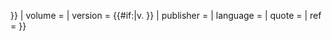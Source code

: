 <includeonly>{{Cite book
| author = {{{developer|}}}
| author2 = {{{developer2|}}}
| author-link = {{{developer-link|}}}
| author2-link = {{{developer-link2|}}}
| date = {{{date|}}}
| script-title = {{{script-title|}}}
| title = {{{title|}}}
| trans_title = {{{trans_title|}}}
| at = {{{scene|}}}{{#if:{{{level|}}}|{{#if:{{{scene|}}}|,}} {{{level}}}}}
| volume = {{{platform|}}}
| version = {{#if:{{{version|}}}|v. {{{version}}}}}
| publisher = {{{publisher|}}}
| language = {{{language|}}}
| quote = {{{quote|}}}
| ref = {{{ref|}}}
}}</includeonly><noinclude>
{{模板文档}}
<!-- 請將模板的分類與跨語言連結增加在 /doc 子頁面 -->
</noinclude>